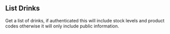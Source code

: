 ## List Drinks

Get a list of drinks, if authenticated this will include stock levels and product codes otherwise it will only include public information.
